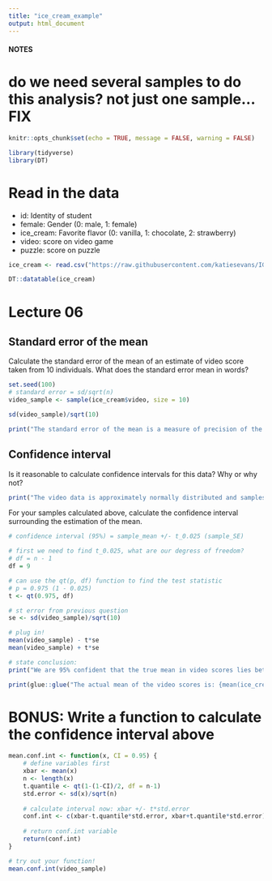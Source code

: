 ```yaml
---
title: "ice_cream_example"
output: html_document
---
```



#### NOTES
# do we need several samples to do this analysis? not just one sample... FIX

```r
knitr::opts_chunk$set(echo = TRUE, message = FALSE, warning = FALSE)

library(tidyverse)
library(DT)
```

# Read in the data

* id: Identity of student
* female: Gender (0: male, 1: female)
* ice_cream: Favorite flavor (0: vanilla, 1: chocolate, 2: strawberry)
* video: score on video game
* puzzle: score on puzzle

```r

ice_cream <- read.csv("https://raw.githubusercontent.com/katiesevans/IGP_biostatistics/main/data/ice_cream.csv")

DT::datatable(ice_cream)

```

# Lecture 06

## Standard error of the mean

Calculate the standard error of the mean of an estimate of video score taken from 10 individuals. What does the standard error mean in words?

```r
set.seed(100)
# standard error = sd/sqrt(n)
video_sample <- sample(ice_cream$video, size = 10)

sd(video_sample)/sqrt(10)

print("The standard error of the mean is a measure of precision of the mean estimate from the sample.")

```

## Confidence interval

Is it reasonable to calculate confidence intervals for this data? Why or why not?

```r

print("The video data is approximately normally distributed and samples are random, independent, and taken from a much larger population. Therefore yes, it is appropriate to calculate the confidence interval.")

```

For your samples calculated above, calculate the confidence interval surrounding the estimation of the mean.

```r

# confidence interval (95%) = sample_mean +/- t_0.025 (sample_SE)

# first we need to find t_0.025, what are our degress of freedom?
# df = n - 1
df = 9

# can use the qt(p, df) function to find the test statistic
# p = 0.975 (1 - 0.025)
t <- qt(0.975, df)

# st error from previous question
se <- sd(video_sample)/sqrt(10)

# plug in!
mean(video_sample) - t*se
mean(video_sample) + t*se

# state conclusion:
print("We are 95% confident that the true mean in video scores lies between 45.78 and 62.61")

print(glue::glue("The actual mean of the video scores is: {mean(ice_cream$video)}, which is within our 95% confidence interval."))

```

# BONUS: Write a function to calculate the confidence interval above

```r

mean.conf.int <- function(x, CI = 0.95) {
    # define variables first
    xbar <- mean(x)
    n <- length(x)
    t.quantile <- qt(1-(1-CI)/2, df = n-1)
    std.error <- sd(x)/sqrt(n)
    
    # calculate interval now: xbar +/- t*std.error
    conf.int <- c(xbar-t.quantile*std.error, xbar+t.quantile*std.error)
    
    # return conf.int variable
    return(conf.int)
}

# try out your function!
mean.conf.int(video_sample)

```